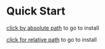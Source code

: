 # Quick Start

[click by absolute path](/guide/install) to go to install

[click for relative path](./install) to go to install

